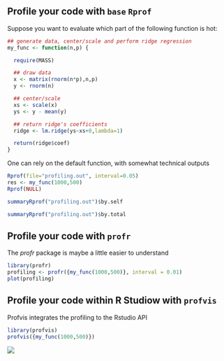 ## Profile your code with `base` `Rprof` {.allowframebreaks}

Suppose you want to evaluate which part of the following function is hot:

```r
## generate data, center/scale and perform ridge regression
my_func <- function(n,p) {

  require(MASS)

  ## draw data
  x <- matrix(rnorm(n*p),n,p)
  y <- rnorm(n)

  ## center/scale
  xs <- scale(x)
  ys <- y - mean(y)

  ## return ridge's coefficients
  ridge <- lm.ridge(ys~xs+0,lambda=1)

  return(ridge$coef)
}
```

One can  rely on  the default  \texttt{Rprof} function,  with somewhat
technical outputs
```r
Rprof(file="profiling.out", interval=0.05)
res <- my_func(1000,500)
Rprof(NULL)
```

```r
summaryRprof("profiling.out")$by.self
```

```r
summaryRprof("profiling.out")$by.total
```

## Profile your code with `profr`

The *profr* package is maybe a little easier to understand\dots
```r
library(profr)
profiling <- profr({my_func(1000,500)}, interval = 0.01)
plot(profiling)
```

## Profile your code within R Studiow with `profvis`

Profvis integrates the profiling to the Rstudio API
```r
library(profvis)
profvis({my_func(1000,500)})
``` 

![](../Rmd_files/profiling/screenshot_profvis.png)

